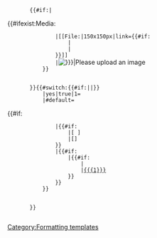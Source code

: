 <onlyinclude><includeonly><div class="fplink-outer plainlinks {{#switch:{{lc:{{{width|}}}}}|wide=fplink-wide|full=fplink-fullwidth}}">
	<div class="fplink {{#switch:{{{plain|}}}|yes|true|1=fplink-plain}}">
		{{#if:{{{image|}}}|<div class="fplink-inner {{#ifexist:Media:{{{image|}}}||nomobile}}">{{#ifexist:Media:{{{image|}}}
				|[[File:{{{image|}}}|150x150px|link={{#if:{{{url|}}}
					|{{{url|}}}
					|{{{1|}}}
				}}]]
				|[[File:{{{image|}}}|Please upload an image]]
			}}
			</div>
		}}{{#switch:{{#if:{{{image|}}}|{{{imageonly|}}}|}}
			|yes|true|1=
			|#default=<div class="fplink-inner">{{#if:{{{url|}}}
				|{{#if:{{{1|}}}
					|[{{{url}}} {{{1}}}]
					|[{{{url}}}]
				}}
				|{{#if:{{{1|}}}
					|{{#if:{{{2|}}}
						|[[{{{1}}}|{{{2}}}]]
						|[[{{{1}}}]]
					}}
				}}
			}}
			</div>
		}}
	</div>
</div></includeonly></onlyinclude><noinclude>
{{doc}}
[[Category:Formatting templates]]
</noinclude>
